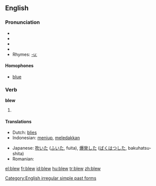 ==English==

===Pronunciation===
*{{AHD|blo͞o}}
*{{IPA|/bluː/}}
*{{SAMPA|/blu:/}}
*{{audio|en-us-blew.ogg|Audio (US)}}
*Rhymes: [[Rhymes:English:-uː|-uː]]

====Homophones====
*[[blue]]

===Verb===
'''blew'''

# {{simple past of|lang=English|to [[blow]]}}

====Translations====
{{top}}
*Dutch: [[blies]]
*Indonesian: [[tiup|meniup]], [[ledak|meledakkan]]
{{mid}}
*Japanese: [[吹いた]] ([[ふいた]], fuita), [[爆発]]した ([[ばくはつ]]した, bakuhatsu-shita)
*Romanian: {{t|ro|suflat}}
{{bottom}}

[[Category:English irregular simple past forms]]

[[el:blew]]
[[fr:blew]]
[[id:blew]]
[[hu:blew]]
[[tr:blew]]
[[zh:blew]]
